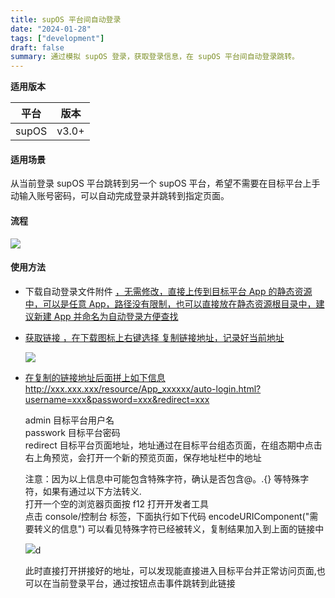 ```yaml
---
title: supOS 平台间自动登录
date: "2024-01-28"
tags: ["development"]
draft: false
summary: 通过模拟 supOS 登录，获取登录信息，在 supOS 平台间自动登录跳转。
---
```


**适用版本**

| 平台  | 版本  |
| ----- | ----- |
| supOS | v3.0+ |

#### 适用场景

从当前登录 supOS 平台跳转到另一个 supOS 平台，希望不需要在目标平台上手动输入账号密码，可以自动完成登录并跳转到指定页面。

#### 流程

![](./dev-auto-login/001.png)

#### 使用方法

- 下载自动登录文件附件 <a download='auto-login.html' href="/static/highcharts72.js"/> ，无需修改，直接上传到目标平台 App 的静态资源中，可以是任意 App，路径没有限制，也可以直接放在静态资源根目录中，建议新建 App 并命名为自动登录方便查找

- 获取链接 ，在下载图标上右键选择 复制链接地址，记录好当前地址

  ![](./dev-auto-login/002.png)

- 在复制的链接地址后面拼上如下信息
  http://xxx.xxx.xxx/resource/App_xxxxxx/auto-login.html?username=xxx&password=xxx&redirect=xxx

  admin 目标平台用户名<br/>
  passwork 目标平台密码<br/>
  redirect 目标平台页面地址，地址通过在目标平台组态页面，在组态期中点击右上角预览，会打开一个新的预览页面，保存地址栏中的地址<br/>

  注意：因为以上信息中可能包含特殊字符，确认是否包含@。.{} 等特殊字符，如果有通过以下方法转义.<br />
  打开一个空的浏览器页面按 f12 打开开发者工具 <br />
  点击 console/控制台 标签，下面执行如下代码 encodeURIComponent("需要转义的信息")
  可以看见特殊字符已经被转义，复制结果加入到上面的链接中

  ![](./dev-auto-login/003.png)d

  此时直接打开拼接好的地址，可以发现能直接进入目标平台并正常访问页面,也可以在当前登录平台，通过按钮点击事件跳转到此链接
